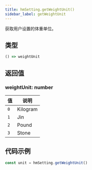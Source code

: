 ```yaml
---
title: hmSetting.getWeightUnit()
sidebar_label: getWeightUnit
---
```


获取用户设置的体重单位。

## 类型

```ts
() => weightUnit
```

## 返回值

### weightUnit: number

| 值  | 说明     |
| --- | -------- |
| `0` | Kilogram |
| `1` | Jin      |
| `2` | Pound    |
| `3` | Stone    |

## 代码示例

```js
const unit = hmSetting.getWeightUnit()
```
